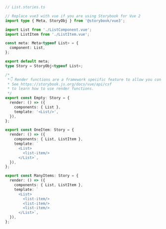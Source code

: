 ```ts
// List.stories.ts

// Replace vue3 with vue if you are using Storybook for Vue 2
import type { Meta, StoryObj } from '@storybook/vue3';

import List from './ListComponent.vue';
import ListItem from './ListItem.vue';

const meta: Meta<typeof List> = {
  component: List,
};

export default meta;
type Story = StoryObj<typeof List>;

/*
 *👇 Render functions are a framework specific feature to allow you control on how the component renders.
 * See https://storybook.js.org/docs/vue/api/csf
 * to learn how to use render functions.
 */
export const Empty: Story = {
  render: () => ({
    components: { List },
    template: '<List/>',
  }),
};

export const OneItem: Story = {
  render: () => ({
    components: { List, ListItem },
    template: `
      <List>
        <list-item/>
      </List>`,
  }),
};

export const ManyItems: Story = {
  render: () => ({
    components: { List, ListItem },
    template: `
      <List>
        <list-item/>
        <list-item/>
        <list-item/>
      </List>`,
  }),
};
```
